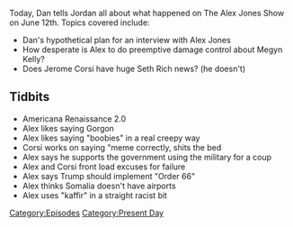 {{DEFAULTSORT:
    #_EPISODE_0053:June 12, 2017
}}{{Episode
    | title           = June 12, 2017
    | caption         = [https://knowledgefight.libsyn.com/knowledge-fight-june-12-2017 Listen to this episode on Libsyn]
    | episodeNumber   = 53
    | length          = 01:53:29
    | airDate         = June 14, 2017
    | coverageDate    = June 12, 2017
    | episodeType     = [[:Category:Present Day|Present Day]]
    | appearance      = [[Jerome Corsi]]
    | beverage        = Jordan forgot the coconut juice
    | previousEpisode = [[52: July 14-21, 2015]]
    | nextEpisode     = [[54: Megyn Kelly Interview Pt. 1]]
}}

{{Stub}}

Today, Dan tells Jordan all about what happened on The Alex Jones Show on June 12th. Topics covered include:

*Dan's hypothetical plan for an interview with Alex Jones
*How desperate is Alex to do preemptive damage control about Megyn Kelly?
*Does Jerome Corsi have huge Seth Rich news? (he doesn't)

==Tidbits==

*Americana Renaissance 2.0
*Alex likes saying Gorgon
*Alex likes saying "boobies" in a real creepy way
*Corsi works on saying "meme correctly, shits the bed
*Alex says he supports the government using the military for a coup
*Alex and Corsi front load excuses for failure
*Alex says Trump should implement "Order 66"
*Alex thinks Somalia doesn't have airports
*Alex uses "kaffir" in a straight racist bit

[[Category:Episodes]]
[[Category:Present Day]]